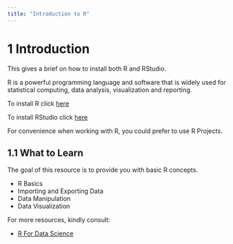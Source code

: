 ```yaml
---
title: "Introduction to R"
---
```


# 1 Introduction

This gives a brief on how to install both R and RStudio.

R is a powerful programming language and software that is widely used for statistical computing, data analysis, visualization and reporting.

To install R click [here](https://cran.r-project.org/bin/windows/base/)

To install RStudio click [here](https://posit.co/download/rstudio-desktop/)

For convenience when working with R, you could prefer to use R Projects.



## 1.1 What to Learn

The goal of this resource is to provide you with basic R concepts.

* R Basics
* Importing and Exporting Data
* Data Manipulation
* Data Visualization

For more resources, kindly consult:

- [R For Data Science](https://r4ds.had.co.nz/index.html)



